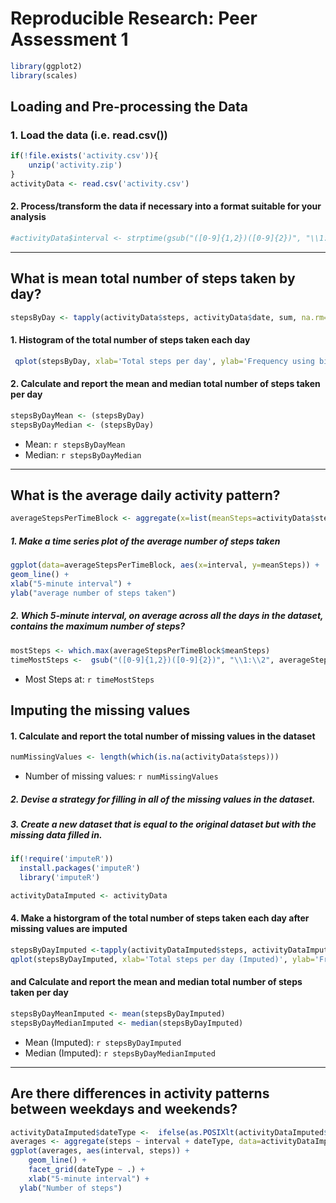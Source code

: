 # Reproducible Research: Peer Assessment 1

```r
library(ggplot2)
library(scales)
```   

## Loading and Pre-processing the Data
### 1. Load the data (i.e. read.csv())
```r
if(!file.exists('activity.csv')){
    unzip('activity.zip')
}
activityData <- read.csv('activity.csv')
```
#### 2. Process/transform the data if necessary into a format suitable for your analysis
```r
#activityData$interval <- strptime(gsub("([0-9]{1,2})([0-9]{2})", "\\1:\\2", activityData$interval), format='%H:%M')
```
------

## What is mean total number of steps taken by day?
```r
stepsByDay <- tapply(activityData$steps, activityData$date, sum, na.rm=TRUE)
```
#### 1. Histogram of the total number of steps taken each day

```r
 qplot(stepsByDay, xlab='Total steps per day', ylab='Frequency using binwith 500', binwidth=500)
```

#### 2. Calculate and report the mean and median total number of steps taken per day
```r
stepsByDayMean <- (stepsByDay)
stepsByDayMedian <- (stepsByDay)
```
* Mean: `r stepsByDayMean`
* Median:  `r stepsByDayMedian`

-----

## What is the average daily activity pattern?
```r
averageStepsPerTimeBlock <- aggregate(x=list(meanSteps=activityData$steps), by=list(interval=activityData$interval), FUN=mean, na.rm=TRUE)
```

##### 1. Make a time series plot of the average number of steps taken
```r
ggplot(data=averageStepsPerTimeBlock, aes(x=interval, y=meanSteps)) +
geom_line() +
xlab("5-minute interval") + 
ylab("average number of steps taken")
```
##### 2. Which 5-minute interval, on average across all the days in the dataset, contains the maximum number of steps?
```r
mostSteps <- which.max(averageStepsPerTimeBlock$meanSteps)
timeMostSteps <-  gsub("([0-9]{1,2})([0-9]{2})", "\\1:\\2", averageStepsPerTimeBlock[mostSteps,'interval'])
```
* Most Steps at: `r timeMostSteps`

## Imputing the missing values
#### 1. Calculate and report the total number of missing values in the dataset
```r
numMissingValues <- length(which(is.na(activityData$steps)))
```

* Number of missing values: `r numMissingValues`

##### 2. Devise a strategy for filling in all of the missing values in the dataset.
##### 3. Create a new dataset that is equal to the original dataset but with the missing data filled in.

```r
if(!require('imputeR')) 
  install.packages('imputeR')
  library('imputeR')
```

```r
activityDataImputed <- activityData
```

#### 4. Make a historgram of the total number of steps taken each day after missing values are imputed
```r
stepsByDayImputed <-tapply(activityDataImputed$steps, activityDataImputed$date, sum)
qplot(stepsByDayImputed, xlab='Total steps per day (Imputed)', ylab='Frequency using binwith 500', binwidth=500)
```

#### and Calculate and report the mean and median total number of steps taken per day
```r
stepsByDayMeanImputed <- mean(stepsByDayImputed)
stepsByDayMedianImputed <- median(stepsByDayImputed)
```
* Mean (Imputed): `r stepsByDayImputed`
* Median (Imputed): `r stepsByDayMedianImputed`

------

## Are there differences in activity patterns between weekdays and weekends?
```r
activityDataImputed$dateType <-  ifelse(as.POSIXlt(activityDataImputed$date)$wday %in% c(0,6), 'weekend', 'weekday')
averages <- aggregate(steps ~ interval + dateType, data=activityDataImputed, mean)
ggplot(averages, aes(interval, steps)) + 
    geom_line() + 
    facet_grid(dateType ~ .) +
    xlab("5-minute interval") + 
  ylab("Number of steps")
```






  

          

 
 
 
 
 
 






